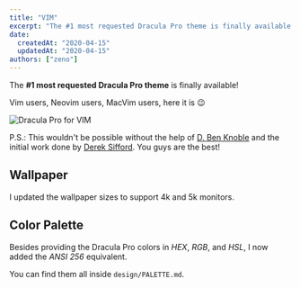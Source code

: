 ```yaml
---
title: "VIM"
excerpt: "The #1 most requested Dracula Pro theme is finally available!"
date:
  createdAt: "2020-04-15"
  updatedAt: "2020-04-15"
authors: ["zeno"]
---
```


The **#1 most requested Dracula Pro theme** is finally available!

Vim users, Neovim users, MacVim users, here it is 😉

![Dracula Pro for VIM](/images/logs/vim-a.png)

P.S.: This wouldn't be possible without the help of [D. Ben Knoble](https://github.com/benknoble) and the initial work done by [Derek Sifford](https://github.com/dsifford). You guys are the best!

## Wallpaper

I updated the wallpaper sizes to support 4k and 5k monitors.

## Color Palette

Besides providing the Dracula Pro colors in _HEX_, _RGB_, and _HSL_, I now added the _ANSI 256_ equivalent.

You can find them all inside `design/PALETTE.md`.
